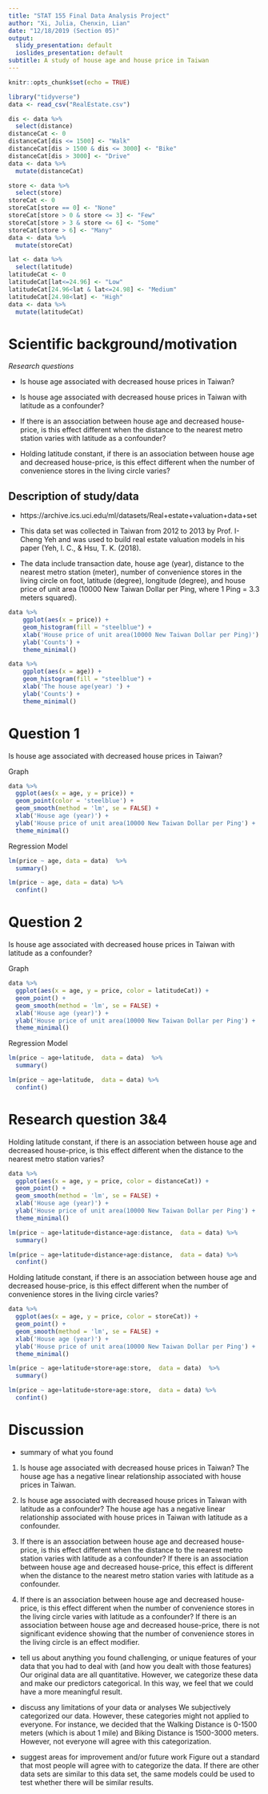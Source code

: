 ---
title: "STAT 155 Final Data Analysis Project"
author: "Xi, Julia, Chenxin, Lian"
date: "12/18/2019 (Section 05)"
output:
  slidy_presentation: default
  ioslides_presentation: default
subtitle: A study of house age and house price in Taiwan
---

```{r setup, include=FALSE,echo=FALSE}
knitr::opts_chunk$set(echo = TRUE)
```

```{r reading data into R, eval = TRUE, message=FALSE,echo=FALSE}
library("tidyverse")
data <- read_csv("RealEstate.csv")
```

```{r,message=FALSE,echo=FALSE}
dis <- data %>%
  select(distance)
distanceCat <- 0
distanceCat[dis <= 1500] <- "Walk"
distanceCat[dis > 1500 & dis <= 3000] <- "Bike"
distanceCat[dis > 3000] <- "Drive"
data <- data %>%
  mutate(distanceCat)
```

```{r,message=FALSE,echo=FALSE}
store <- data %>%
  select(store)
storeCat <- 0
storeCat[store == 0] <- "None"
storeCat[store > 0 & store <= 3] <- "Few"
storeCat[store > 3 & store <= 6] <- "Some"
storeCat[store > 6] <- "Many"
data <- data %>%
  mutate(storeCat)
```

```{r,message=FALSE,echo=FALSE}
lat <- data %>%
  select(latitude)
latitudeCat <- 0
latitudeCat[lat<=24.96] <- "Low"
latitudeCat[24.96<lat & lat<=24.98] <- "Medium"
latitudeCat[24.98<lat] <- "High"
data <- data %>%
  mutate(latitudeCat)
```

# Scientific background/motivation

*Research questions*

- Is house age associated with decreased house prices in Taiwan?

- Is house age associated with decreased house prices in Taiwan with latitude as a confounder?

- If there is an association between house age and decreased house-price, is this effect different when the distance to the nearest metro station varies with latitude as a confounder?

- Holding latitude constant, if there is an association between house age and decreased house-price, is this effect different when the number of convenience stores in the living circle varies?

## Description of study/data

- https://archive.ics.uci.edu/ml/datasets/Real+estate+valuation+data+set

- This data set was collected in Taiwan from 2012 to 2013 by Prof. I- Cheng Yeh and was used to build real estate valuation models in his paper (Yeh, I. C., & Hsu, T. K. (2018).

- The data include transaction date, house age (year), distance to the nearest metro station (meter), number of convenience stores in the living circle on foot, latitude (degree), longitude (degree), and house price of unit area (10000 New Taiwan Dollar per Ping, where 1 Ping = 3.3 meters squared).

```{r,echo=FALSE}
data %>%
    ggplot(aes(x = price)) +
    geom_histogram(fill = "steelblue") +
    xlab('House price of unit area(10000 New Taiwan Dollar per Ping)') +
    ylab('Counts') +
    theme_minimal()
```

```{r,echo=FALSE}
data %>%
    ggplot(aes(x = age)) +
    geom_histogram(fill = "steelblue") +
    xlab('The house age(year) ') +
    ylab('Counts') +
    theme_minimal()
```

# Question 1
Is house age associated with decreased house prices in Taiwan?

Graph

```{r, echo = FALSE}
data %>%
  ggplot(aes(x = age, y = price)) +
  geom_point(color = 'steelblue') + 
  geom_smooth(method = 'lm', se = FALSE) +
  xlab('House age (year)') + 
  ylab('House price of unit area(10000 New Taiwan Dollar per Ping') +
  theme_minimal()
```

Regression Model

```{r, echo = FALSE}
lm(price ~ age, data = data)  %>% 
  summary()

lm(price ~ age, data = data) %>%
  confint()
```

# Question 2
Is house age associated with decreased house prices in Taiwan with latitude as a confounder?

Graph

```{r,echo=FALSE}
data %>%
  ggplot(aes(x = age, y = price, color = latitudeCat)) + 
  geom_point() +
  geom_smooth(method = 'lm', se = FALSE) +
  xlab('House age (year)') + 
  ylab('House price of unit area(10000 New Taiwan Dollar per Ping') +
  theme_minimal()
```

Regression Model

```{r,echo=FALSE}
lm(price ~ age+latitude,  data = data)  %>% 
  summary()

lm(price ~ age+latitude,  data = data) %>%
  confint()
```

# Research question 3&4

Holding latitude constant, if there is an association between house age and decreased house-price, is this effect different when the distance to the nearest metro station varies?

```{r,echo=FALSE}
data %>%
  ggplot(aes(x = age, y = price, color = distanceCat)) + 
  geom_point() +
  geom_smooth(method = 'lm', se = FALSE) +
  xlab('House age (year)') + 
  ylab('House price of unit area(10000 New Taiwan Dollar per Ping') +
  theme_minimal()
```

```{r,echo=FALSE}
lm(price ~ age+latitude+distance+age:distance,  data = data) %>% 
  summary()

lm(price ~ age+latitude+distance+age:distance,  data = data) %>%
  confint()
```

Holding latitude constant, if there is an association between house age and decreased house-price, is this effect different when the number of convenience stores in the living circle varies?

```{r,echo=FALSE}
data %>%
  ggplot(aes(x = age, y = price, color = storeCat)) + 
  geom_point() +
  geom_smooth(method = 'lm', se = FALSE) +
  xlab('House age (year)') + 
  ylab('House price of unit area(10000 New Taiwan Dollar per Ping') +
  theme_minimal()
```

```{r,echo=FALSE}
lm(price ~ age+latitude+store+age:store,  data = data)  %>% 
  summary()

lm(price ~ age+latitude+store+age:store,  data = data) %>%
  confint()
```

# Discussion

- summary of what you found
1. Is house age associated with decreased house prices in Taiwan?
The house age has a negative linear relationship associated with house prices in Taiwan.

2. Is house age associated with decreased house prices in Taiwan with latitude as a confounder? 
The house age has a negative linear relationship associated with house prices in Taiwan with latitude as a confounder.

3. If there is an association between house age and decreased house-price, is this effect different when the distance to the nearest metro station varies with latitude as a confounder? 
If there is an association between house age and decreased house-price, this effect is different when the distance to the nearest metro station varies with latitude as a confounder.

4. If there is an association between house age and decreased house-price, is this effect different when the number of convenience stores in the living circle varies with latitude as a confounder? 
If there is an association between house age and decreased house-price, there is not significant evidence showing that the number of convenience stores in the living circle is an effect modifier.

- tell us about anything you found challenging, or unique features of your data that you had to deal with (and how you dealt with those features)
Our original data are all quantitative. However, we categorize these data and make our predictors categorical. In this way, we feel that we could have a more meaningful result.

- discuss any limitations of your data or analyses
We subjectively categorized our data. However, these categories might not applied to everyone. For instance, we decided that the Walking Distance is 0-1500 meters (which is about 1 mile) and Biking Distance is 1500-3000 meters. However, not everyone will agree with this categorization.

- suggest areas for improvement and/or future work
Figure out a standard that most people will agree with to categorize the data.
If there are other data sets are similar to this data set, the same models could be used to test whether there will be similar results. 